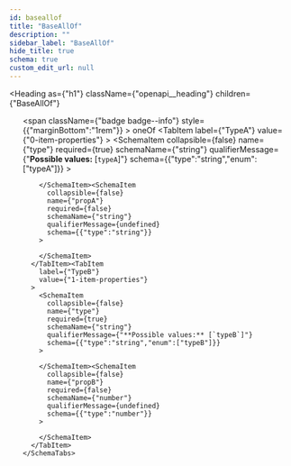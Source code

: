 ```yaml
---
id: baseallof
title: "BaseAllOf"
description: ""
sidebar_label: "BaseAllOf"
hide_title: true
schema: true
custom_edit_url: null
---
```



<Heading
  as={"h1"}
  className={"openapi__heading"}
  children={"BaseAllOf"}
>
</Heading>





<ul>
  <SchemaItem
    collapsible={false}
    name={"type"}
    required={false}
    schemaName={""}
    qualifierMessage={undefined}
    schema={"string"}
  >
    
  </SchemaItem><div>
    <span
      className={"badge badge--info"}
      style={{"marginBottom":"1rem"}}
    >
      oneOf
    </span><SchemaTabs>
      <TabItem
        label={"TypeA"}
        value={"0-item-properties"}
      >
        <SchemaItem
          collapsible={false}
          name={"type"}
          required={true}
          schemaName={"string"}
          qualifierMessage={"**Possible values:** [`typeA`]"}
          schema={{"type":"string","enum":["typeA"]}}
        >
          
        </SchemaItem><SchemaItem
          collapsible={false}
          name={"propA"}
          required={false}
          schemaName={"string"}
          qualifierMessage={undefined}
          schema={{"type":"string"}}
        >
          
        </SchemaItem>
      </TabItem><TabItem
        label={"TypeB"}
        value={"1-item-properties"}
      >
        <SchemaItem
          collapsible={false}
          name={"type"}
          required={true}
          schemaName={"string"}
          qualifierMessage={"**Possible values:** [`typeB`]"}
          schema={{"type":"string","enum":["typeB"]}}
        >
          
        </SchemaItem><SchemaItem
          collapsible={false}
          name={"propB"}
          required={false}
          schemaName={"number"}
          qualifierMessage={undefined}
          schema={{"type":"number"}}
        >
          
        </SchemaItem>
      </TabItem>
    </SchemaTabs>
  </div><SchemaItem
    collapsible={false}
    name={"sharedProp"}
    required={false}
    schemaName={"string"}
    qualifierMessage={undefined}
    schema={{"type":"string"}}
  >
    
  </SchemaItem>
</ul>
            
